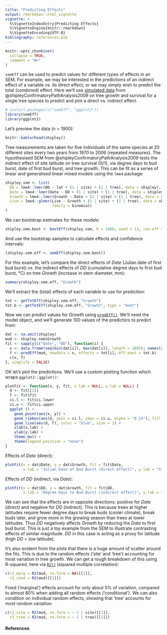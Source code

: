 ```yaml
---
title: "Predicting Effects"
output: rmarkdown::html_vignette
vignette: >
  %\VignetteIndexEntry{Predicting Effects}
  %\VignetteEngine{knitr::rmarkdown}
  %\VignetteEncoding{UTF-8}
bibliography: references.bib
---
```


```r
knitr::opts_chunk$set(
  collapse = TRUE,
  comment = "#>"
)
```

`semEff` can be used to predict values for different types of effects in an SEM. For example, we may be interested in the predictions of an indirect effect of a variable vs. its direct effect, or we may simply wish to predict the total (combined) effect. Here we'll use [simulated data](https://murphymv.github.io/semEff/reference/shipley.html) from @shipleyConfirmatoryPathAnalysis2009 on tree growth and survival for a single tree species to predict and plot a direct vs. indirect effect.

```r
# install.packages(c("semEff", "ggplot2"))
library(semEff)
library(ggplot2)
```

Let's preview the data (n = 1900):

```r
knitr::kable(head(shipley))
```

Tree measurements are taken for five individuals of the same species at 20 different sites every two years from 1970 to 2006 (repeated measures). The hypothesised SEM from @shipleyConfirmatoryPathAnalysis2009 tests the indirect effect of site latitude on tree survival (0/1), via degree days to bud burst, date of first bud burst, and tree growth. This can be fit as a series of linear and generalised linear mixed models using the `lme4` package:

```r
shipley.sem <- list(
  DD = lme4::lmer(DD ~ lat + (1 | site) + (1 | tree), data = shipley),
  Date = lme4::lmer(Date ~ DD + (1 | site) + (1 | tree), data = shipley),
  Growth = lme4::lmer(Growth ~ Date + (1 | site) + (1 | tree), data = shipley),
  Live = lme4::glmer(Live ~ Growth + (1 | site) + (1 | tree), data = shipley, 
                     family = binomial)
)
```

We can bootstrap estimates for these models:

```r
shipley.sem.boot <- bootEff(shipley.sem, R = 1000, seed = 13, ran.eff = "site")
```

And use the bootstrap samples to calculate effects and confidence intervals:

```r
(shipley.sem.eff <- semEff(shipley.sem.boot))
```

For this example, let's compare the direct effects of *Date* (Julian date of first bud burst) vs. the indirect effects of *DD* (cumulative degree days to first bud burst, °C) on tree *Growth* (increase in stem diameter, mm):

```r
summary(shipley.sem.eff, "Growth")
```

We'll extract the (total) effects of each variable to use for prediction:

```r
tot <- getTotEff(shipley.sem.eff, "Growth")
tot.b <- getTotEff(shipley.sem.eff, "Growth", type = "boot")
```

Now we can predict values for *Growth* using [`predEff()`](https://murphymv.github.io/semEff/reference/predEff.html). We'll need the model object, and we'll generate 100 values of the predictors to predict from:

```r
dat <- na.omit(shipley)
mod <- shipley.sem$Growth
fit <- sapply(c("Date", "DD"), function(i) {
  x <- data.frame(seq(min(dat[i]), max(dat[i]), length = 100)); names(x) <- i
  f <- predEff(mod, newdata = x, effects = tot[i], eff.boot = tot.b)
  c(x, f)
}, simplify = FALSE)
```

OK let's plot the predictions. We'll use a custom plotting function which wraps `ggplot2::ggplot()`:

```r
plotFit <- function(x, y, fit, x.lab = NULL, y.lab = NULL) {
  d <- fit[[1]]
  f <- fit$fit
  ci.l <- fit$ci.lower
  ci.u <- fit$ci.upper
  ggplot () + 
    geom_point(aes(x, y)) +
    geom_ribbon(aes(d, ymin = ci.l, ymax = ci.u, alpha = "0.15"), fill = "blue") +
    geom_line(aes(d, f), color = "blue", size = 1) +
    xlab(x.lab) + 
    ylab(y.lab) +
    theme_bw() + 
    theme(legend.position = "none")
}
```

Effects of *Date* (direct):

```r
plotFit(x = dat$Date, y = dat$Growth, fit = fit$Date, 
        x.lab = "Julian Date of Bud Burst (direct effect)", y.lab = "Stem Growth (mm)")
```

Effects of *DD* (indirect, via *Date*):

```r
plotFit(x = dat$DD, y = dat$Growth, fit = fit$DD, 
        x.lab = "Degree Days to Bud Burst (indirect effect)", y.lab = "Stem Growth (mm)")
```

We can see that the effects are in opposite directions: positive for *Date* (direct) and negative for *DD* (indirect). This is because trees at higher latitudes require fewer degree days to break buds (cooler climate), break buds later, and grow more in the growing season than trees at lower latitudes. Thus *DD* negatively affects *Growth* by reducing the *Date* to first bud burst. This is just a toy example from the SEM to illustrate contrasting effects of similar magnitude. *DD* in this case is acting as a proxy for latitude (high *DD* = low latitude).

It's also evident from the plots that there is a huge amount of scatter around the fits. This is due to the random effects ('site' and 'tree') accounting for most variation in tree growth. We can get a rough breakdown of this using R-squared, here via [`R2()`](https://murphymv.github.io/semEff/reference/R2.html) (squared multiple correlation):

```r
c(r2_marg = R2(mod, re.form = NA)[[1]],
  r2_cond = R2(mod)[[1]])

```

Fixed ('marginal') effects account for only about 5% of variation, compared to almost 80% when adding all random effects ('conditional'). We can also condition on individual random effects, showing that 'tree' accounts for most random variation:

```r
c(r2_site = R2(mod, re.form = ~ 1 | site)[[1]],
  r2_tree = R2(mod, re.form = ~ 1 | tree)[[1]])
```

#### References
